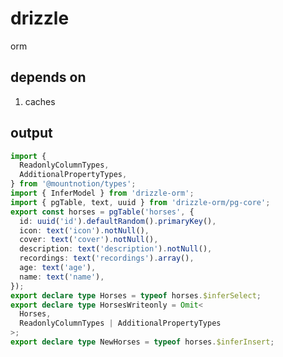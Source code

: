 # drizzle

orm

## depends on

1. caches

## output

```typescript title="horses.drizzle.ts"
import {
  ReadonlyColumnTypes,
  AdditionalPropertyTypes,
} from '@mountnotion/types';
import { InferModel } from 'drizzle-orm';
import { pgTable, text, uuid } from 'drizzle-orm/pg-core';
export const horses = pgTable('horses', {
  id: uuid('id').defaultRandom().primaryKey(),
  icon: text('icon').notNull(),
  cover: text('cover').notNull(),
  description: text('description').notNull(),
  recordings: text('recordings').array(),
  age: text('age'),
  name: text('name'),
});
export declare type Horses = typeof horses.$inferSelect;
export declare type HorsesWriteonly = Omit<
  Horses,
  ReadonlyColumnTypes | AdditionalPropertyTypes
>;
export declare type NewHorses = typeof horses.$inferInsert;
```
